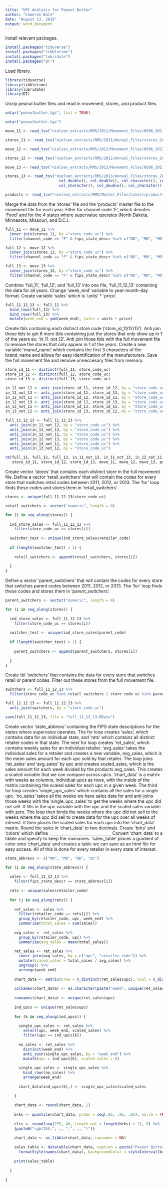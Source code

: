 ---
title: "UPC Analysis for Peanut Butter"
author: "Cameron Bale"
date: "August 13, 2018"
output: word_document
---


Install relevant packages.

```{r}
install.packages("tidyverse")
install.packages("tibbletime")
install.packages("lubridate")
install.packages("DT")
```


Load library.

```{r}
library(tidyverse)
library(tibbletime)
library(lubridate)
library(DT)
```


Unzip peanut butter files and read in movement, stores, and product files.

```{r}
untar("peanutbutter.tgz", list = TRUE)

untar("peanutbutter.tgz")

move_11 <- read_tsv("nielsen_extracts/RMS/2011/Movement_Files/0506_2011/1421_2011.tsv")

stores_11 <- read_tsv("nielsen_extracts/RMS/2011/Annual_Files/stores_2011.tsv")

move_12 <- read_tsv("nielsen_extracts/RMS/2012/Movement_Files/0506_2012/1421_2012.tsv")

stores_12 <- read_tsv("nielsen_extracts/RMS/2012/Annual_Files/stores_2012.tsv")

move_13 <- read_tsv("nielsen_extracts/RMS/2013/Movement_Files/0506_2013/1421_2013.tsv")

stores_13 <- read_tsv("nielsen_extracts/RMS/2013/Annual_Files/stores_2013.tsv", col_types = list(col_double(), col_double(),
                        col_double(), col_double(), col_character(), col_character(), col_double(), col_character(), col_double(),
                        col_character(), col_double(), col_character()))

products <- read_tsv("nielsen_extracts/RMS/Master_Files/Latest/products.tsv", quote = "")
```


  Merge the data from the 'stores' file and the 'products' master file to the movement file for each year. Filter for channel code 'F', which denotes 'Food' and 
for the 4 states where supervalue operates (North Dakota, Minnesota, Missouri, and D.C.).

```{r}
full_11 <- move_11 %>%
  inner_join(stores_11, by ="store_code_uc") %>% 
  filter(channel_code == "F" & fips_state_descr %in% c("ND", "MN", "MO" ,"DC"))

full_12 <- move_12 %>%
  inner_join(stores_12, by ="store_code_uc") %>% 
  filter(channel_code == "F" & fips_state_descr %in% c("ND", "MN", "MO" ,"DC"))

full_13 <- move_13 %>%
  inner_join(stores_13, by ="store_code_uc") %>% 
  filter(channel_code == "F" & fips_state_descr %in% c("ND", "MN", "MO" ,"DC"))
```


Combine 'full_11', 'full_12', and 'full_13' into one file, 'full_11_12_13' containing the data for all years.
Change 'week_end' variable to year-month-day format. Create variable 'sales' which is 'units' * 'price'.

```{r}
full_11_12_13 <- full_11 %>%
  bind_rows(full_12) %>%
  bind_rows(full_13) %>%
  mutate(week_end = ymd(week_end), sales = units * price)
```


Create tbls containing each distinct store code ('store_id_11/12/13'). Anti join those tbls to get 6 more tbls containing just the stores that 
only show up in 1 of the years ex: 'in_11_not_12'. Anti join those tbls with the full movement file to remove the stores that only appear in 1
of the years. Create a new variable 'manuf_name' which contains the first 3 characters of the brand_name and allows for easy identification of the 
manufacturers. Save the full movement file and remove unneccesary files from memory.

```{r}
store_id_11 <- distinct(full_11, store_code_uc)
store_id_12 <- distinct(full_12, store_code_uc)
store_id_13 <- distinct(full_13, store_code_uc)

in_11_not_12 <- anti_join(store_id_11, store_id_12, by = "store_code_uc")
in_11_not_13 <- anti_join(store_id_11, store_id_13, by = "store_code_uc")
in_12_not_11 <- anti_join(store_id_12, store_id_11, by = "store_code_uc")
in_12_not_13 <- anti_join(store_id_12, store_id_13, by = "store_code_uc")
in_13_not_11 <- anti_join(store_id_13, store_id_11, by = "store_code_uc")
in_13_not_12 <- anti_join(store_id_13, store_id_12, by = "store_code_uc")

full_11_12_13 <- full_11_12_13 %>%
  anti_join(in_11_not_12, by = "store_code_uc") %>%
  anti_join(in_11_not_13, by = "store_code_uc") %>%
  anti_join(in_12_not_11, by = "store_code_uc") %>%
  anti_join(in_12_not_13, by = "store_code_uc") %>%
  anti_join(in_13_not_11, by = "store_code_uc") %>%
  anti_join(in_13_not_12, by = "store_code_uc")

rm(full_11, full_12, full_13, in_11_not_12, in_11_not_13, in_12_not_11, in_12_not_13, in_13_not_11, in_13_not_12,
   store_id_11, store_id_12, store_id_13, move_11, move_12, move_13, products, stores_11, stores_12, stores_13)
```


Create vector 'stores' that contains each distinct store in the full movement file. Define a vector 'retail_switchers' that will contain the codes
for every store that switches retail codes between 2011, 2012, or 2013. The 'for' loop finds these codes and stores them in 'retail_switchers'.

```{r}
stores <- unique(full_11_12_13$store_code_uc)

retail_switchers <- vector("numeric", length = 0)

for (i in seq_along(stores)) {
  
  ind_store_sales <- full_11_12_13 %>%
    filter(store_code_uc == stores[i])
  
  switcher_test <- unique(ind_store_sales$retailer_code)
  
  if (length(switcher_test) > 1) {
    
    retail_switchers <- append(retail_switchers, stores[i])
    
  }
}
```


Define a vector 'parent_switchers' that will contain the codes for every store that switches parent codes between 2011, 2012, or 2013. The 'for' loop
finds these codes and stores them in 'parent_switchers'.

```{r}
parent_switchers <- vector("numeric", length = 0)

for (i in seq_along(stores)) {
  
  ind_store_sales <- full_11_12_13 %>%
    filter(store_code_uc == stores[i])
  
  switcher_test <- unique(ind_store_sales$parent_code)
  
  if (length(switcher_test) > 1) {
    
    parent_switchers <- append(parent_switchers, stores[i])
    
  }
}
```


Create tbl 'switchers' that contains the data for every store that switches retail or parent codes. Filter out these stores from the full movement
file.

```{r}
switchers <- full_11_12_13 %>%
  filter(store_code_uc %in% retail_switchers | store_code_uc %in% parent_switchers)

full_11_12_13 <- full_11_12_13 %>%
  anti_join(switchers, by = "store_code_uc")

save(full_11_12_13, file = "full_11_12_13.RData")
```


Create vector 'state_abbrevs' containing the FIPS state descriptions for the states where supervalue operates. The for loop creates 'sales', which contains data for an individual state, and 'rets' which contains all distinct retailer codes in that state. The next for loop creates 'ret_sales', which contains weekly sales for an individual retailer. 'avg_sales' takes the individual sales for a retailer and creates a new variable, avg_sales, which is the mean sales amount for each upc sold by that retailer. The loop joins 'ret_sales' and 'avg_sales' by upc and creates scaled_sales, which is the sales amount for each week divided by the products avg_sales. This creates a scaled variable that we can compare across upcs. 'chart_data' is a matrix with weeks as columns, individual upcs as rows, with the inside of the matrix containing the scaled sales for each upc in a given week. The third for loop creates 'single_upc_sales' which contains all the sales for a single upc. 'no_sales' takes all the weeks we have sales data for and anti-joins those weeks with the 'single_upc_sales' to get the weeks where the upc did not sell. It fills in the upc variable with the upc and the scaled sales variable with zero. The loop then binds the weeks where the upc did not sell to the weeks where the upc did sell to create data for the upc over all weeks of interest. It then places the scaled sales for each upc into the 'chart_data' matrix. Round the sales in 'chart_data' to two decimals. Create 'brks' and 'colors' which define _______________________________
Convert 'chart_data' to a tibble and specify to keep the rownames. 'sales_table' places a gradient of color onto 'chart_data' and creates a table we can save as an html file for easy access. All of this is done for every retailer in every state of interest.

```{r}
state_abbrevs <- c("MN", "MO", "ND", "DC")

for (i in seq_along(state_abbrevs)) {
  
  sales <- full_11_12_13 %>%
    filter(fips_state_descr == state_abbrevs[i])
  
  rets <- unique(sales$retailer_code)
  
  for (j in seq_along(rets)) {
    
    ret_sales <- sales %>%
      filter(retailer_code == rets[j]) %>%
      group_by(retailer_code, upc, week_end) %>%
      summarize(total_sales = sum(sales))
    
    avg_sales <- ret_sales %>%
      group_by(retailer_code, upc) %>%
      summarize(avg_sales = mean(total_sales))
    
    ret_sales <- ret_sales %>%
      inner_join(avg_sales, by = c("upc", "retailer_code")) %>%
      mutate(scaled_sales = total_sales / avg_sales) %>%
      ungroup() %>%
      arrange(week_end)
    
    chart_data <- matrix(nrow = n_distinct(ret_sales$upc), ncol = n_distinct(ret_sales$week_end))
    
    colnames(chart_data) <- as.character(paste("week", unique(ret_sales$week_end)))
    
    rownames(chart_data) <- unique(ret_sales$upc)
    
    ind_upcs <- unique(ret_sales$upc)
    
    for (k in seq_along(ind_upcs)) {
      
      single_upc_sales <- ret_sales %>%
        select(upc, week_end, scaled_sales) %>%
        filter(upc == ind_upcs[k])
      
      no_sales <- ret_sales %>%
        distinct(week_end) %>%
        anti_join(single_upc_sales, by = "week_end") %>%
        mutate(upc = ind_upcs[k], scaled_sales = 0)
      
      single_upc_sales <- single_upc_sales %>%
        bind_rows(no_sales) %>%
        arrange(week_end)
      
      chart_data[ind_upcs[k],] <- single_upc_sales$scaled_sales
      
    }
    
    chart_data <- round(chart_data, 2)
    
    brks <- quantile(chart_data, probs = seq(.05, .95, .05), na.rm = TRUE)
    
    clrs <- round(seq(255, 40, length.out = length(brks) + 1), 0) %>% 
    {paste0("rgb(255,", ., ",", ., ")")}
    
    chart_data <- as_tibble(chart_data, rownames = NA)
    
    sales_table <- datatable(chart_data, caption = paste("Peanut Butter Sales for Retailer", rets[j], "in", state_abbrevs[i])) %>% 
      formatStyle(names(chart_data), backgroundColor = styleInterval(brks, clrs))
    
    print(sales_table)
    
  }
  
}
```












